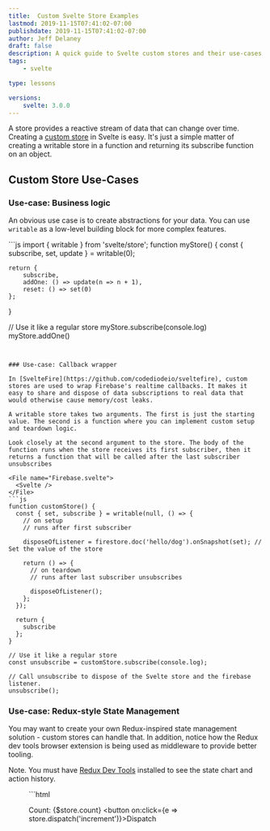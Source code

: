 ```yaml
---
title:  Custom Svelte Store Examples
lastmod: 2019-11-15T07:41:02-07:00
publishdate: 2019-11-15T07:41:02-07:00
author: Jeff Delaney
draft: false
description: A quick guide to Svelte custom stores and their use-cases. 
tags: 
    - svelte

type: lessons

versions: 
    svelte: 3.0.0
---
```


A store provides a reactive stream of data that can change over time. Creating a [custom store](https://svelte.dev/tutorial/custom-stores) in Svelte is easy. It's just a simple matter of creating a writable store in a function and returning its subscribe function on an object. 

## Custom Store Use-Cases

### Use-case: Business logic

An obvious use case is to create abstractions for your data. You can use `writable` as a low-level building block for more complex features. 

<File name="App.svelte">
  <Svelte />
</File>
```js
import { writable } from 'svelte/store';
function myStore() {
	const { subscribe, set, update } = writable(0);

	return {
		subscribe,
		addOne: () => update(n => n + 1),
		reset: () => set(0)
	};
}

// Use it like a regular store
myStore.subscribe(console.log)
myStore.addOne()
```


### Use-case: Callback wrapper

In [SvelteFire](https://github.com/codediodeio/sveltefire), custom stores are used to wrap Firebase's realtime callbacks. It makes it easy to share and dispose of data subscriptions to real data that would otherwise cause memory/cost leaks. 

A writable store takes two arguments. The first is just the starting value. The second is a function where you can implement custom setup and teardown logic. 

Look closely at the second argument to the store. The body of the function runs when the store receives its first subscriber, then it returns a function that will be called after the last subscriber unsubscribes

<File name="Firebase.svelte">
  <Svelte />
</File>
```js
function customStore() {
  const { set, subscribe } = writable(null, () => {
    // on setup
    // runs after first subscriber

    disposeOfListener = firestore.doc('hello/dog').onSnapshot(set); // Set the value of the store

    return () => {
      // on teardown
      // runs after last subscriber unsubscribes

      disposeOfListener();
    };
  });

  return {
    subscribe
  };
}

// Use it like a regular store
const unsubscribe = customStore.subscribe(console.log);

// Call unsubscribe to dispose of the Svelte store and the firebase listener.
unsubscribe();

```

### Use-case: Redux-style State Management

You may want to create your own Redux-inspired state management solution - custom stores can handle that. In addition, notice how the Redux dev tools browser extension is being used as middleware to provide better tooling. 

Note. You must have [Redux Dev Tools](https://chrome.google.com/webstore/detail/redux-devtools/lmhkpmbekcpmknklioeibfkpmmfibljd?hl=en) installed to see the state chart and action history. 



<Figure
  src="/img/content/snippets/svelte-devtools-redux.png"
  caption="Look! I'm using redux dev tools in Svelte"
  height={464}
  width={918}
/>

<File name="Redux.svelte">
  <Svelte />
</File>
```html
<script>
  import { writable } from "svelte/store";

  function redux(init, reducer) {
    const devTools =
      window.__REDUX_DEVTOOLS_EXTENSION__ &&
      window.__REDUX_DEVTOOLS_EXTENSION__.connect();

    const { update, subscribe } = writable(init);

    function dispatch(action) {
      update(state => {
		devTools.send(action, state);
        return reducer(state, action);
      });
    }

    return {
      subscribe,
      dispatch
    };
  }

  const reducer = (state, action) => {
    console.log(state.count, action);
    switch (action) {
      case "increment":
        return { count: state.count + 1 };
      default:
        return state;
    }
  };

  const store = redux({ count: 0 }, reducer);

</script>

Count: {$store.count}
<button on:click={e => store.dispatch('increment')}>Dispatch</button>
```
